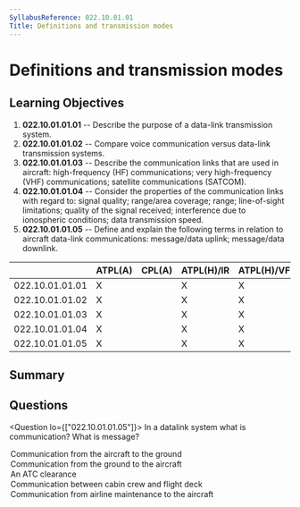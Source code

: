 ```yaml
---
SyllabusReference: 022.10.01.01
Title: Definitions and transmission modes
---
```


# Definitions and transmission modes

## Learning Objectives

1. **022.10.01.01.01** -- Describe the purpose of a data-link transmission
   system.
2. **022.10.01.01.02** -- Compare voice communication versus data-link
   transmission systems.
3. **022.10.01.01.03** -- Describe the communication links that are used in
   aircraft: high-frequency (HF) communications; very high-frequency (VHF)
   communications; satellite communications (SATCOM).
4. **022.10.01.01.04** -- Consider the properties of the communication links
   with regard to: signal quality; range/area coverage; range; line-of-sight
   limitations; quality of the signal received; interference due to ionospheric
   conditions; data transmission speed.
5. **022.10.01.01.05** -- Define and explain the following terms in relation to
   aircraft data-link communications: message/data uplink; message/data
   downlink.

|                 | ATPL(A) | CPL(A) | ATPL(H)/IR | ATPL(H)/VFR | CPL(H) | IR  | CBIR(A) |
| --------------- | ------- | ------ | ---------- | ----------- | ------ | --- | ------- |
| 022.10.01.01.01 | X       |        | X          | X           |        |     |         |
| 022.10.01.01.02 | X       |        | X          | X           |        |     |         |
| 022.10.01.01.03 | X       |        | X          | X           |        |     |         |
| 022.10.01.01.04 | X       |        | X          | X           |        |     |         |
| 022.10.01.01.05 | X       |        | X          | X           |        |     |         |

## Summary

## Questions

<Question lo={["022.10.01.01.05"]}>
  <Text variant="oneCorrect">
    In a datalink system what is <Subject /> communication?
  </Text>
  <Text variant="oneCorrect">
    What is <Subject /> message?
  </Text>
  <Option subject={[["a downlink"]]}>
    Communication from the aircraft to the ground
  </Option>
  <Option subject={[["an uplink"]]}>
    Communication from the ground to the aircraft
  </Option>
  <Option>An ATC clearance</Option>
  <Option>Communication between cabin crew and flight deck</Option>
  <Option>Communication from airline maintenance to the aircraft</Option>
</Question>
